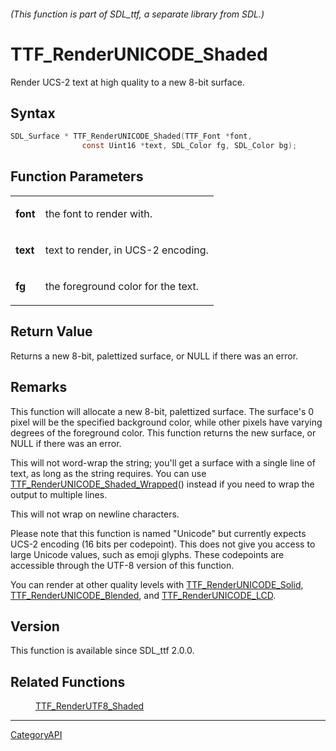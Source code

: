 ====== (This function is part of SDL_ttf, a separate library from SDL.) ======
= TTF_RenderUNICODE_Shaded =

Render UCS-2 text at high quality to a new 8-bit surface.

== Syntax ==

<syntaxhighlight lang='c'>
SDL_Surface * TTF_RenderUNICODE_Shaded(TTF_Font *font,
                const Uint16 *text, SDL_Color fg, SDL_Color bg);
</syntaxhighlight>

== Function Parameters ==

{|
|'''font'''
|the font to render with.
|-
|'''text'''
|text to render, in UCS-2 encoding.
|-
|'''fg'''
|the foreground color for the text.
|}

== Return Value ==

Returns a new 8-bit, palettized surface, or NULL if there was an error.

== Remarks ==

This function will allocate a new 8-bit, palettized surface. The surface's
0 pixel will be the specified background color, while other pixels have
varying degrees of the foreground color. This function returns the new
surface, or NULL if there was an error.

This will not word-wrap the string; you'll get a surface with a single line
of text, as long as the string requires. You can use
[[TTF_RenderUNICODE_Shaded_Wrapped]]() instead if you need to wrap the
output to multiple lines.

This will not wrap on newline characters.

Please note that this function is named "Unicode" but currently expects
UCS-2 encoding (16 bits per codepoint). This does not give you access to
large Unicode values, such as emoji glyphs. These codepoints are accessible
through the UTF-8 version of this function.

You can render at other quality levels with [[TTF_RenderUNICODE_Solid]],
[[TTF_RenderUNICODE_Blended]], and [[TTF_RenderUNICODE_LCD]].

== Version ==

This function is available since SDL_ttf 2.0.0.

== Related Functions ==

:[[TTF_RenderUTF8_Shaded]]

----
[[CategoryAPI]]


